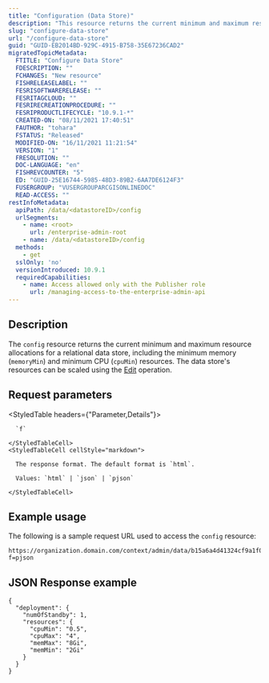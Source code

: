 ```yaml
---
title: "Configuration (Data Store)"
description: "This resource returns the current minimum and maximum resource allocations for a relational data store."
slug: "configure-data-store"
url: "/configure-data-store"
guid: "GUID-EB2014BD-929C-4915-B758-35E67236CAD2"
migratedTopicMetadata:
  FTITLE: "Configure Data Store"
  FDESCRIPTION: ""
  FCHANGES: "New resource"
  FISHRELEASELABEL: ""
  FESRISOFTWARERELEASE: ""
  FESRITAGCLOUD: ""
  FESRIRECREATIONPROCEDURE: ""
  FESRIPRODUCTLIFECYCLE: "10.9.1-*"
  CREATED-ON: "08/11/2021 17:40:51"
  FAUTHOR: "tohara"
  FSTATUS: "Released"
  MODIFIED-ON: "16/11/2021 11:21:54"
  VERSION: "1"
  FRESOLUTION: ""
  DOC-LANGUAGE: "en"
  FISHREVCOUNTER: "5"
  ED: "GUID-25E16744-5985-48D3-89B2-6AA7DE6124F3"
  FUSERGROUP: "VUSERGROUPARCGISONLINEDOC"
  READ-ACCESS: ""
restInfoMetadata:
  apiPath: /data/<datastoreID>/config
  urlSegments:
    - name: <root>
      url: /enterprise-admin-root
    - name: /data/<datastoreID>/config
  methods:
    - get
  sslOnly: 'no'
  versionIntroduced: 10.9.1
  requiredCapabilities:
    - name: Access allowed only with the Publisher role
      url: /managing-access-to-the-enterprise-admin-api
---
```


## Description

The `config` resource returns the current minimum and maximum resource allocations for a relational data store, including the minimum memory (`memoryMin`) and minimum CPU (`cpuMin`) resources. The data store's resources can be scaled using the [Edit](/update-datastore-configuration) operation.


##  Request parameters

<StyledTable headers={"Parameter,Details"}>
  <StyledTableRow>
    <StyledTableCell cellStyle="markdown">

      `f` 

    </StyledTableCell>
    <StyledTableCell cellStyle="markdown">

      The response format. The default format is `html`.

      Values: `html` | `json` | `pjson`

    </StyledTableCell>
  </StyledTableRow>
</StyledTable>


## Example usage

The following is a sample request URL used to access the `config` resource:

```other
https://organization.domain.com/context/admin/data/b15a6a4d41324cf9a1f0375ab46a4da3/config?f=pjson
```

## JSON Response example

```other
{
  "deployment": {
    "numOfStandby": 1,
    "resources": {
      "cpuMin": "0.5",
      "cpuMax": "4",
      "memMax": "8Gi",
      "memMin": "2Gi"
    }
  }
}
```
